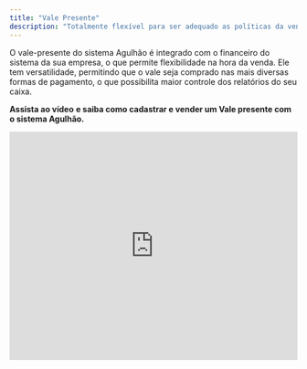 ```yaml
---
title: "Vale Presente"
description: "Totalmente flexível para ser adequado as políticas da venda de Vale presente da sua empresa."
---
```


O vale-presente do sistema Agulhão é integrado com o financeiro do sistema da sua empresa, o que permite flexibilidade na hora da venda. Ele tem versatilidade, permitindo que o vale seja comprado nas mais diversas formas de pagamento, o que possibilita maior controle dos relatórios do seu caixa.

**Assista ao vídeo** **e saiba como cadastrar e vender um Vale presente com o sistema Agulhão.**

<iframe width="100%" height="400" src="https://www.youtube.com/embed/KDz9VgcnqLE" title="Como Vender com Vale Presente | Clientes Aguhlão Web" frameborder="0" allow="accelerometer; autoplay; clipboard-write; encrypted-media; gyroscope; picture-in-picture; web-share" referrerpolicy="strict-origin-when-cross-origin" allowfullscreen />

Após o cadastro do vale-presente, não é possível alterar nenhuma informação que já foi adicionada, seja o recado ou os valores.

O vale-presente do sistema Agulhão funciona com código de barras. O cliente compra o vale-presente e o entrega à pessoa presenteada. A pessoa presenteada chega na loja com o vale-presente, escolhe os produtos e, na hora do pagamento, apresenta o vale-presente. O caixa, então, escolhe a forma de pagamento como vale-presente, que pode ser bipado ou digitado.

O vale-presente do sistema Agulhão também permite o crédito do vale-presente após a primeira compra. Caso não tenha atingido o valor máximo do vale-presente, o cliente pode retornar à loja com o vale-presente que informa o valor total do vale-presente e o valor restante para a próxima compra, permitindo que o cliente finalize o crédito dos seus presentes.

O vale-presente comprado no crediário pode ser consultado no menu Financeiro - Contas a Receber. As duplicatas de vale-presente aparecerão com as iniciais "VP" e o código de barras ao lado, como na imagem abaixo.

![Untitled(3) Pn](/images/Untitled\(3\).png)

Veja o vídeo **Abaixo e saiba como consultar Vale Presente com saldo:**

<iframe width="100%" height="400" src="https://www.youtube.com/embed/iSkmVOgdpmw" title="Como Vender  Vale Presente e deixar o Saldo | Clientes Agulhão Web" frameborder="0" allow="accelerometer; autoplay; clipboard-write; encrypted-media; gyroscope; picture-in-picture; web-share" referrerpolicy="strict-origin-when-cross-origin" allowfullscreen />

O usuário também tem a permissão de abrir o pedido de um vale-presente, mas o vale-presente será impresso somente após a finalização da forma de pagamento.

Os vale-presente que foram pedidos, mas ainda não foram finalizados na forma de pagamento, aparecerão na tabela com o código interno em coloração alaranjada e não serão liberados para a impressão, como representado na imagem abaixo.

![Untitled(4) Pn](/images/Untitled\(4\).png)